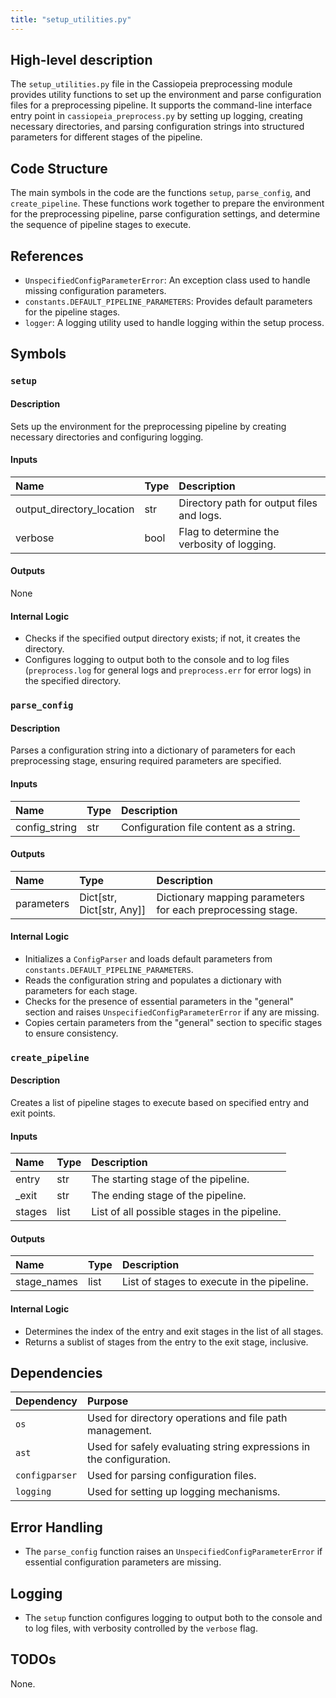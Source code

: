 ```yaml
---
title: "setup_utilities.py"
---
```


## High-level description

The `setup_utilities.py` file in the Cassiopeia preprocessing module provides utility functions to set up the environment and parse configuration files for a preprocessing pipeline. It supports the command-line interface entry point in `cassiopeia_preprocess.py` by setting up logging, creating necessary directories, and parsing configuration strings into structured parameters for different stages of the pipeline.

## Code Structure

The main symbols in the code are the functions `setup`, `parse_config`, and `create_pipeline`. These functions work together to prepare the environment for the preprocessing pipeline, parse configuration settings, and determine the sequence of pipeline stages to execute.

## References

- `UnspecifiedConfigParameterError`: An exception class used to handle missing configuration parameters.
- `constants.DEFAULT_PIPELINE_PARAMETERS`: Provides default parameters for the pipeline stages.
- `logger`: A logging utility used to handle logging within the setup process.

## Symbols

### `setup`
#### Description
Sets up the environment for the preprocessing pipeline by creating necessary directories and configuring logging.

#### Inputs
| Name                     | Type    | Description                                      |
|:-------------------------|:--------|:-------------------------------------------------|
| output_directory_location | str     | Directory path for output files and logs.        |
| verbose                  | bool    | Flag to determine the verbosity of logging.      |

#### Outputs
None

#### Internal Logic
- Checks if the specified output directory exists; if not, it creates the directory.
- Configures logging to output both to the console and to log files (`preprocess.log` for general logs and `preprocess.err` for error logs) in the specified directory.

### `parse_config`
#### Description
Parses a configuration string into a dictionary of parameters for each preprocessing stage, ensuring required parameters are specified.

#### Inputs
| Name          | Type  | Description                           |
|:--------------|:------|:--------------------------------------|
| config_string | str   | Configuration file content as a string.|

#### Outputs
| Name       | Type            | Description                                      |
|:-----------|:----------------|:-------------------------------------------------|
| parameters | Dict[str, Dict[str, Any]] | Dictionary mapping parameters for each preprocessing stage. |

#### Internal Logic
- Initializes a `ConfigParser` and loads default parameters from `constants.DEFAULT_PIPELINE_PARAMETERS`.
- Reads the configuration string and populates a dictionary with parameters for each stage.
- Checks for the presence of essential parameters in the "general" section and raises `UnspecifiedConfigParameterError` if any are missing.
- Copies certain parameters from the "general" section to specific stages to ensure consistency.

### `create_pipeline`
#### Description
Creates a list of pipeline stages to execute based on specified entry and exit points.

#### Inputs
| Name  | Type  | Description                                      |
|:------|:------|:-------------------------------------------------|
| entry | str   | The starting stage of the pipeline.              |
| _exit | str   | The ending stage of the pipeline.                |
| stages| list  | List of all possible stages in the pipeline.     |

#### Outputs
| Name          | Type  | Description                                      |
|:--------------|:------|:-------------------------------------------------|
| stage_names   | list  | List of stages to execute in the pipeline.       |

#### Internal Logic
- Determines the index of the entry and exit stages in the list of all stages.
- Returns a sublist of stages from the entry to the exit stage, inclusive.

## Dependencies

| Dependency | Purpose                                      |
|:-----------|:---------------------------------------------|
| `os`       | Used for directory operations and file path management. |
| `ast`      | Used for safely evaluating string expressions in the configuration. |
| `configparser` | Used for parsing configuration files.    |
| `logging`  | Used for setting up logging mechanisms.      |

## Error Handling

- The `parse_config` function raises an `UnspecifiedConfigParameterError` if essential configuration parameters are missing.

## Logging

- The `setup` function configures logging to output both to the console and to log files, with verbosity controlled by the `verbose` flag.

## TODOs

None.
